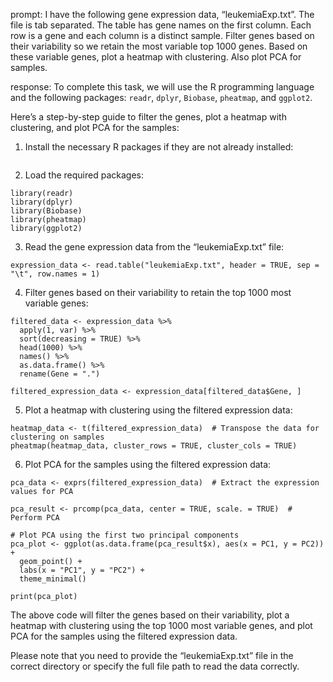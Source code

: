 prompt:
I have the following gene expression data, "leukemiaExp.txt". The file is tab separated. The table has gene names on the first column. Each row is a gene and each column is a distinct sample. Filter genes based on their variability so we retain the most variable top 1000 genes. Based on these variable genes, plot a heatmap with clustering. Also plot PCA for samples.

response:
To complete this task, we will use the R programming language and the following packages: `readr`, `dplyr`, `Biobase`, `pheatmap`, and `ggplot2`. 

Here's a step-by-step guide to filter the genes, plot a heatmap with clustering, and plot PCA for the samples:

1. Install the necessary R packages if they are not already installed:
```

```

2. Load the required packages:
```
library(readr)
library(dplyr)
library(Biobase)
library(pheatmap)
library(ggplot2)
```

3. Read the gene expression data from the "leukemiaExp.txt" file:
```
expression_data <- read.table("leukemiaExp.txt", header = TRUE, sep = "\t", row.names = 1)
```

4. Filter genes based on their variability to retain the top 1000 most variable genes:
```
filtered_data <- expression_data %>%
  apply(1, var) %>%
  sort(decreasing = TRUE) %>%
  head(1000) %>%
  names() %>%
  as.data.frame() %>%
  rename(Gene = ".")

filtered_expression_data <- expression_data[filtered_data$Gene, ]
```

5. Plot a heatmap with clustering using the filtered expression data:
```
heatmap_data <- t(filtered_expression_data)  # Transpose the data for clustering on samples
pheatmap(heatmap_data, cluster_rows = TRUE, cluster_cols = TRUE)
```

6. Plot PCA for the samples using the filtered expression data:
```
pca_data <- exprs(filtered_expression_data)  # Extract the expression values for PCA

pca_result <- prcomp(pca_data, center = TRUE, scale. = TRUE)  # Perform PCA

# Plot PCA using the first two principal components
pca_plot <- ggplot(as.data.frame(pca_result$x), aes(x = PC1, y = PC2)) +
  geom_point() +
  labs(x = "PC1", y = "PC2") +
  theme_minimal()

print(pca_plot)
```

The above code will filter the genes based on their variability, plot a heatmap with clustering using the top 1000 most variable genes, and plot PCA for the samples using the filtered expression data.

Please note that you need to provide the "leukemiaExp.txt" file in the correct directory or specify the full file path to read the data correctly.
